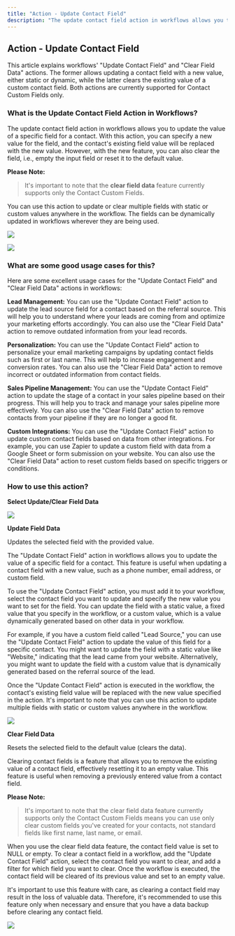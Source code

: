 ```yaml
---
title: "Action - Update Contact Field"
description: "The update contact field action in workflows allows you to update the value of a specific field for a contact."
---
```

## Action - Update Contact Field 

This article explains workflows' "Update Contact Field" and "Clear Field Data" actions. The former allows updating a contact field with a new value, either static or dynamic, while the latter clears the existing value of a custom contact field. Both actions are currently supported for Contact Custom Fields only.

### What is the Update Contact Field Action in Workflows?

The update contact field action in workflows allows you to update the value of a specific field for a contact. With this action, you can specify a new value for the field, and the contact's existing field value will be replaced with the new value. However, with the new feature, you can also clear the field, i.e., empty the input field or reset it to the default value.

**Please Note:**
>It's important to note that the **clear field data** feature currently supports only the Contact Custom Fields. 

You can use this action to update or clear multiple fields with static or custom values anywhere in the workflow. The fields can be dynamically updated in workflows wherever they are being used. 

![](https://s3.amazonaws.com/cdn.freshdesk.com/data/helpdesk/attachments/production/48222754790/original/u7sODyblgs8x_nW5pGOl2qJv1Tz17ysSsw.png?1651522643)
  
![](https://s3.amazonaws.com/cdn.freshdesk.com/data/helpdesk/attachments/production/48294342484/original/FAi6XchQIy1akMToIVA17M4Hw3ds8JkUkw.png?1682427253)

### What are some good usage cases for this?

Here are some excellent usage cases for the "Update Contact Field" and "Clear Field Data" actions in workflows:

**Lead Management:** You can use the "Update Contact Field" action to update the lead source field for a contact based on the referral source. This will help you to understand where your leads are coming from and optimize your marketing efforts accordingly. You can also use the "Clear Field Data" action to remove outdated information from your lead records.

**Personalization:**  You can use the "Update Contact Field" action to personalize your email marketing campaigns by updating contact fields such as first or last name. This will help to increase engagement and conversion rates. You can also use the "Clear Field Data" action to remove incorrect or outdated information from contact fields.

**Sales Pipeline Management:**  You can use the "Update Contact Field" action to update the stage of a contact in your sales pipeline based on their progress. This will help you to track and manage your sales pipeline more effectively. You can also use the "Clear Field Data" action to remove contacts from your pipeline if they are no longer a good fit.

**Custom Integrations:**  You can use the "Update Contact Field" action to update custom contact fields based on data from other integrations. For example, you can use Zapier to update a custom field with data from a Google Sheet or form submission on your website. You can also use the "Clear Field Data" action to reset custom fields based on specific triggers or conditions.

### How to use this action?

**Select Update/Clear Field Data**

![](https://s3.amazonaws.com/cdn.freshdesk.com/data/helpdesk/attachments/production/48294342638/original/U7JeeSuXWZfT_0kq9rJBEx3UTtDxUP8fRg.png?1682427293)

**Update Field Data**

Updates the selected field with the provided value.

The "Update Contact Field" action in workflows allows you to update the value of a specific field for a contact. This feature is useful when updating a contact field with a new value, such as a phone number, email address, or custom field.

To use the "Update Contact Field" action, you must add it to your workflow, select the contact field you want to update and specify the new value you want to set for the field. You can update the field with a static value, a fixed value that you specify in the workflow, or a custom value, which is a value dynamically generated based on other data in your workflow.

For example, if you have a custom field called "Lead Source," you can use the "Update Contact Field" action to update the value of this field for a specific contact. You might want to update the field with a static value like "Website," indicating that the lead came from your website. Alternatively, you might want to update the field with a custom value that is dynamically generated based on the referral source of the lead.

Once the "Update Contact Field" action is executed in the workflow, the contact's existing field value will be replaced with the new value specified in the action. It's important to note that you can use this action to update multiple fields with static or custom values anywhere in the workflow.

![](https://s3.amazonaws.com/cdn.freshdesk.com/data/helpdesk/attachments/production/48294342805/original/4tGJWIxTlAwclbSAIP8PuzhCgkNMRvEUKw.png?1682427325)

**Clear Field Data**

Resets the selected field to the default value (clears the data).

Clearing contact fields is a feature that allows you to remove the existing value of a contact field, effectively resetting it to an empty value. This feature is useful when removing a previously entered value from a contact field.

**Please Note:**
>It's important to note that the clear field data feature currently supports only the Contact Custom Fields means you can use only clear custom fields you've created for your contacts, not standard fields like first name, last name, or email.

When you use the clear field data feature, the contact field value is set to NULL or empty. To clear a contact field in a workflow, add the "Update Contact Field" action, select the contact field you want to clear, and add a filter for which field you want to clear. Once the workflow is executed, the contact field will be cleared of its previous value and set to an empty value.

It's important to use this feature with care, as clearing a contact field may result in the loss of valuable data. Therefore, it's recommended to use this feature only when necessary and ensure that you have a data backup before clearing any contact field.

![](https://s3.amazonaws.com/cdn.freshdesk.com/data/helpdesk/attachments/production/48294342835/original/X49vUZSOKA-rLyNmLZ7Ualc0ZCmS1g6vNA.png?1682427335)
